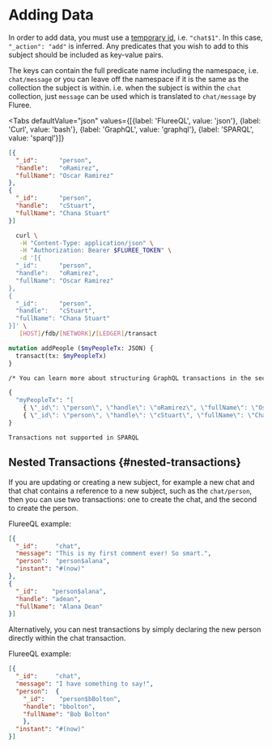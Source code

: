 
# Adding Data

In order to add data, you must use a [temporary id](/overview/transact/basics.md#temporary-ids), i.e. `"chat$1"`. In this case, `"_action": "add"` is inferred. Any predicates that you wish to add to this subject should be included as key-value pairs.

The keys can contain the full predicate name including the namespace, i.e. `chat/message` or you can leave off the namespace if it is the same as the collection the subject is within. i.e. when the subject is within the `chat` collection, just `message` can be used which is translated to `chat/message` by Fluree.

<Tabs
  defaultValue="json"
  values={[{label: 'FlureeQL', value: 'json'},
  {label: 'Curl', value: 'bash'},
  {label: 'GraphQL', value: 'graphql'},
  {label: 'SPARQL', value: 'sparql'}]}
>
<TabItem value="json">

```json
[{
  "_id":      "person",
  "handle":   "oRamirez",
  "fullName": "Oscar Ramirez"
},
{
  "_id":      "person",
  "handle":   "cStuart",
  "fullName": "Chana Stuart"
}]
```

</TabItem>

<TabItem value="bash">

```bash
  curl \
   -H "Content-Type: application/json" \
   -H "Authorization: Bearer $FLUREE_TOKEN" \
   -d '[{
  "_id":      "person",
  "handle":   "oRamirez",
  "fullName": "Oscar Ramirez"
},
{
  "_id":      "person",
  "handle":   "cStuart",
  "fullName": "Chana Stuart"
}]' \
   [HOST]/fdb/[NETWORK]/[LEDGER]/transact  
```

</TabItem>

<TabItem value="graphql">

```graphql
mutation addPeople ($myPeopleTx: JSON) {
  transact(tx: $myPeopleTx)
}

/* You can learn more about structuring GraphQL transactions in the section, 'GraphQL Transactions'. */

{
  "myPeopleTx": "[
    { \"_id\": \"person\", \"handle\": \"oRamirez\", \"fullName\": \"Oscar Ramirez\" }, 
    { \"_id\": \"person\", \"handle\": \"cStuart\", \"fullName\": \"Chana Stuart\" }]"
}
```

</TabItem>

<TabItem value="sparql">

```sparql
Transactions not supported in SPARQL
```

</TabItem>

</Tabs>

## Nested Transactions {#nested-transactions}

If you are updating or creating a new subject, for example a new chat and that chat contains a reference to a new subject, such as the `chat/person`, then you can use two transactions: one to create the chat, and the second to create the person.

FlureeQL example:

```json
[{
  "_id":     "chat",
  "message": "This is my first comment ever! So smart.",
  "person":  "person$alana",
  "instant": "#(now)"
},
{
  "_id":    "person$alana",
  "handle": "adean",
  "fullName": "Alana Dean"
}]

```

Alternatively, you can nest transactions by simply declaring the new person directly within the chat transaction.

FlureeQL example:

```json
[{
  "_id":     "chat",
  "message": "I have something to say!",
  "person":  {
    "_id":    "person$bBolton",
    "handle": "bbolton",
    "fullName": "Bob Bolton"
    },
  "instant": "#(now)"
}]
```
